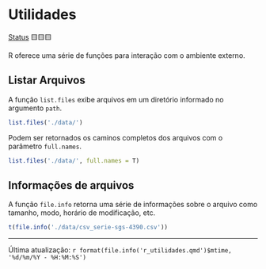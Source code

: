# Utilidades

[Status](convencoes.html#status-do-material) 🟨🟨🟨

R oferece uma série de funções para interação com o ambiente externo.

## Listar Arquivos

A função `list.files` exibe arquivos em um diretório informado no argumento `path`.

```r
list.files('./data/')
```

Podem ser retornados os caminos completos dos arquivos com o parâmetro `full.names`.

```r
list.files('./data/', full.names = T)
```

## Informações de arquivos

A função `file.info` retorna uma série de informações sobre o arquivo como tamanho, modo, horário de modificação, etc.

```r
t(file.info('./data/csv_serie-sgs-4390.csv'))
```

------------------------------------------------------------------------

Última atualização: `r format(file.info('r_utilidades.qmd')$mtime, '%d/%m/%Y - %H:%M:%S')`
